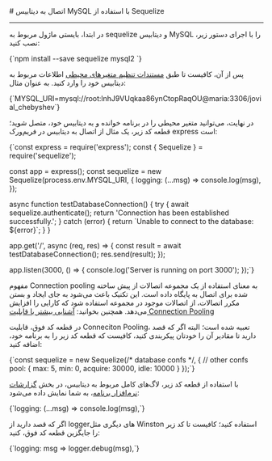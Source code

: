 
<Layout>
# اتصال به دیتابیس MySQL با استفاده از Sequelize
<hr className="mb-2" />

در ابتدا، بایستی ماژول مربوط به <Important>sequelize</Important> و دیتابیس <Important>MySQL</Important> را با اجرای دستور زیر، نصب کنید:

<div className="h-2" />
<div dir='ltr'>
    <Highlight className="bash">
        {`npm install --save sequelize mysql2 `}
    </Highlight>
</div>
<div className="h-2" />

پس از آن، کافیست تا طبق <a href="../../../details/envs" className="blue-link">مستندات تنظیم متغیرهای محیطی</a> اطلاعات مربوط به دیتابیس خود را وارد کنید. به عنوان مثال:

<div className="h-2" />
<div dir='ltr'>
    <Highlight className="bash">
        {`MYSQL_URI=mysql://root:lnhJ9VUqkaa86ynCtopRaqOU@maria:3306/jovial_chebyshev`}
    </Highlight>
</div>
<div className="h-2" />

در نهایت، می‌توانید متغیر محیطی را در برنامه خوانده و به دیتابیس خود، متصل شوید؛ قطعه کد زیر، یک مثال از اتصال به دیتابیس در فریم‌ورک <Important>express</Important> است:

<div className="h-2" />
<div dir='ltr'>
    <Highlight className="js">
        {`const express = require('express');
const { Sequelize } = require('sequelize');

const app = express();
const sequelize = new Sequelize(process.env.MYSQL_URI, {
  logging: (...msg) => console.log(msg),
}); 

async function testDatabaseConnection() {
  try {
    await sequelize.authenticate();
    return 'Connection has been established successfully.';
  } catch (error) {
    return \`Unable to connect to the database: \${error}\`;
  }
}

app.get('/', async (req, res) => {
  const result = await testDatabaseConnection();
  res.send(result);
});

app.listen(3000, () => {
  console.log('Server is running on port 3000');
});`}
    </Highlight>
</div>

<Section id="connection-pooling" title="استفاده از Connection Pooling" />

مفهوم Connection pooling به معنای استفاده از یک مجموعه اتصالات از پیش ساخته شده برای اتصال به پایگاه داده است. این تکنیک باعث می‌شود به جای ایجاد و بستن مکرر اتصالات، از اتصالات موجود در مجموعه استفاده شود که کارایی را افزایش می‌دهد.
<Alert variant='success'>همچنین بخوانید: <a className="blue-link" href="../../../../dbaas/details/connection-pool">آشنایی بیشتر با قابلیت Connection Pooling</a></Alert>

در قطعه کد فوق، قابلیت Conneciton Pooling، تعبیه شده است؛ البته اگر که قصد دارید تا مقادیر آن را خودتان پیکربندی کنید، کافیست که قطعه کد زیر را به برنامه خود، اضافه کنید:

<div className="h-2" />
<div dir='ltr'>
    <Highlight className="js">
        {`const sequelize = new Sequelize(/* database confs */, {
  // other confs
  pool: {
    max: 5,
    min: 0,
    acquire: 30000,
    idle: 10000
  }
});`}
    </Highlight>
</div>

<Section id="db-logging" title="لاگ‌گیری دیتابیس" />

 با استفاده از قطعه کد زیر، لاگ‌های کامل مربوط به دیتابیس، در بخش <a href="../../../../details/observations/software" className="blue-link">گزارشات نرم‌افزار برنامه</a>، به شما نمایش داده می‌شود:
<div className="h-2" />
<div dir='ltr'>
    <Highlight className="js">
        {`logging: (...msg) => console.log(msg),`}
    </Highlight>
</div>

اگر که قصد دارید از loggerهای دیگری مثل <Important>Winston</Important> استفاده کنید؛ کافیست تا کد زیر را جایگزین قطعه کد فوق، کنید:
<div className="h-2" />
<div dir='ltr'>
    <Highlight className="js">
        {`logging: msg => logger.debug(msg),`}
    </Highlight>
</div>

</Layout>